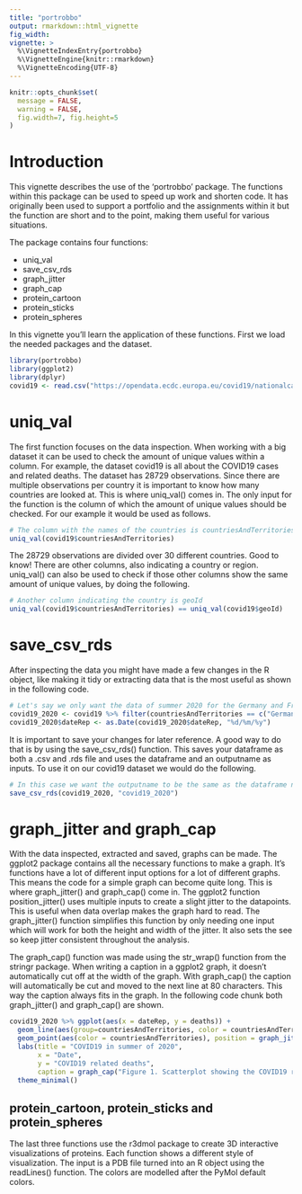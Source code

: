 ```yaml
---
title: "portrobbo"
output: rmarkdown::html_vignette
fig_width: 
vignette: >
  %\VignetteIndexEntry{portrobbo}
  %\VignetteEngine{knitr::rmarkdown}
  %\VignetteEncoding{UTF-8}
---
```


```r
knitr::opts_chunk$set(
  message = FALSE,
  warning = FALSE,
  fig.width=7, fig.height=5
)
```

# Introduction

This vignette describes the use of the 'portrobbo' package. The functions within this package can be used to speed up work and shorten code. It has originally been used to support a portfolio and the assignments within it but the function are short and to the point, making them useful for various situations.

The package contains four functions:
<ul>
<li>uniq_val</li>
<li>save_csv_rds</li>
<li>graph_jitter</li>
<li>graph_cap</li>
<li>protein_cartoon</li>
<li>protein_sticks</li>
<li>protein_spheres</li></ul>

In this vignette you'll learn the application of these functions. First we load the needed packages and the dataset.

```r
library(portrobbo)
library(ggplot2)
library(dplyr)
covid19 <- read.csv("https://opendata.ecdc.europa.eu/covid19/nationalcasedeath_eueea_daily_ei/csv", na.strings = "", fileEncoding = "UTF-8-BOM")
```

# uniq_val

The first function focuses on the data inspection. When working with a big dataset it can be used to check the amount of unique values within a column. For example, the dataset covid19 is all about the COVID19 cases and related deaths. The dataset has 28729 observations. Since there are multiple observations per country it is important to know how many countries are looked at. This is where uniq_val() comes in. The only input for the function is the column of which the amount of unique values should be checked. For our example it would be used as follows.

```r
# The column with the names of the countries is countriesAndTerritories
uniq_val(covid19$countriesAndTerritories)
```

The 28729 observations are divided over 30 different countries. Good to know! There are other columns, also indicating a country or region. uniq_val() can also be used to check if those other columns show the same amount of unique values, by doing the following.

```r
# Another column indicating the country is geoId
uniq_val(covid19$countriesAndTerritories) == uniq_val(covid19$geoId)
```

# save_csv_rds

After inspecting the data you might have made a few changes in the R object, like making it tidy or extracting data that is the most useful as shown in the following code. 

```r
# Let's say we only want the data of summer 2020 for the Germany and France
covid19_2020 <- covid19 %>% filter(countriesAndTerritories == c("Germany", "France"), year == 2020, month == c(6:8))
covid19_2020$dateRep <- as.Date(covid19_2020$dateRep, "%d/%m/%y")
```

It is important to save your changes for later reference. A good way to do that is by using the save_csv_rds() function. This saves your dataframe as both a .csv and .rds file and uses the dataframe and an outputname as inputs. To use it on our covid19 dataset we would do the following.

```r
# In this case we want the outputname to be the same as the dataframe name
save_csv_rds(covid19_2020, "covid19_2020")
```

# graph_jitter and graph_cap

With the data inspected, extracted and saved, graphs can be made. The ggplot2 package contains all the necessary functions to make a graph. It's functions have a lot of different input options for a lot of different graphs. This means the code for a simple graph can become quite long. This is where graph_jitter() and graph_cap() come in. The ggplot2 function position_jitter() uses multiple inputs to create a slight jitter to the datapoints. This is useful when data overlap makes the graph hard to read. The graph_jitter() function simplifies this function by only needing one input which will work for both the height and width of the jitter. It also sets the see so keep jitter consistent throughout the analysis. 

The graph_cap() function was made using the str_wrap() function from the stringr package. When writing a caption in a ggplot2 graph, it doesn't automatically cut off at the width of the graph. With graph_cap() the caption will automatically be cut and moved to the next line at 80 characters. This way the caption always fits in the graph. In the following code chunk both graph_jitter() and graph_cap() are shown.

```r
covid19_2020 %>% ggplot(aes(x = dateRep, y = deaths)) +
  geom_line(aes(group=countriesAndTerritories, color = countriesAndTerritories)) +
  geom_point(aes(color = countriesAndTerritories), position = graph_jitter(0.3)) +
  labs(title = "COVID19 in summer of 2020",
       x = "Date",
       y = "COVID19 related deaths",
       caption = graph_cap("Figure 1. Scatterplot showing the COVID19 related deaths in summer of 2020 in Germany and France.")) +
  theme_minimal()
```

## protein_cartoon, protein_sticks and protein_spheres

The last three functions use the r3dmol package to create 3D interactive visualizations of proteins. Each function shows a different style of visualization. The input is a PDB file turned into an R object using the readLines() function. The colors are modelled after the PyMol default colors.
